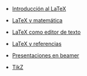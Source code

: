 -   [Introducción al LaTeX](../2023-06-13-01-introduccion-al-latex/index.qmd)

-   [LaTeX y matemática](../2023-06-13-02-latex-y-matematica/index.qmd)

-   [LaTeX como editor de texto](../2023-06-13-03-latex-como-editor-de-texto/index.qmd)

-   [LaTeX y referencias](../2023-06-13-04-latex-y-referencias/index.qmd)

-   [Presentaciones en beamer](../2023-06-13-05-presentaciones-en-beamer/index.qmd)

-   [TikZ](../2023-06-13-06-tikz/index.qmd)
